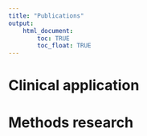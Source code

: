 ```yaml
---
title: "Publications"
output: 
    html_document:
        toc: TRUE
        toc_float: TRUE
---
```


# Clinical application

# Methods research